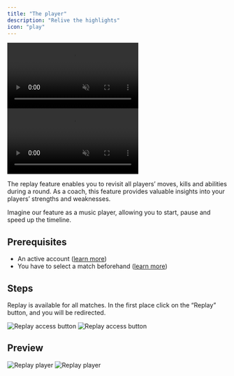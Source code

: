 ```yaml
---
title: "The player"
description: "Relive the highlights"
icon: "play"
---
```


<Frame>
    <video
        autoPlay
        muted
        loop
        playsInline
        className="w-full aspect-video block dark:hidden"
        src="./images/the-player/presentation.mp4"
    ></video>
    <video
        autoPlay
        muted
        loop
        playsInline
        className="w-full aspect-video hidden dark:block"
        src="./images/the-player/presentation.mp4"
    ></video>
</Frame>

The replay feature enables you to revisit all players’ moves, kills and abilities during a round.
As a coach, this feature provides valuable insights into your players’ strengths and weaknesses.

Imagine our feature as a music player, allowing you to start, pause and speed up the timeline.

## Prerequisites

- An active account ([learn more](/get-started/setup))
- You have to select a match beforehand ([learn more](/core/match/root))

## Steps

Replay is available for all matches.
In the first place click on the “Replay” button, and you will be redirected.

<Frame>
    <img
        className="block dark:hidden"
        src="./images/the-player/access-button.png"
        alt="Replay access button"
    />
    <img
        className="hidden dark:block"
        src="./images/the-player/access-button.png"
        alt="Replay access button"
    />
</Frame>

## Preview

<Frame>
    <img
        className="block dark:hidden"
        src="./images/the-player/component.png"
        alt="Replay player"
    />
    <img
        className="hidden dark:block"
        src="./images/the-player/component.png"
        alt="Replay player"
    />
</Frame>
